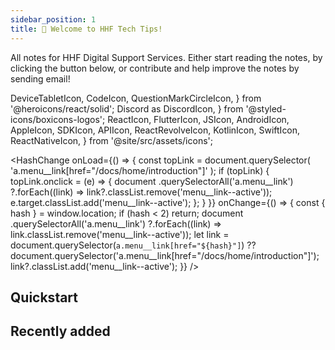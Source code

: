 ```yaml
---
sidebar_position: 1
title: 👋 Welcome to HHF Tech Tips!
---
```


All notes for HHF Digital Support Services. Either start reading the notes, by clicking the button below, or contribute and help improve the notes by sending email!

<!--truncate-->

  DeviceTabletIcon,
  CodeIcon,
  QuestionMarkCircleIcon,
} from '@heroicons/react/solid';
  Discord as DiscordIcon,
} from '@styled-icons/boxicons-logos';
  ReactIcon,
  FlutterIcon,
  JSIcon,
  AndroidIcon,
  AppleIcon,
  SDKIcon,
  APIIcon,
  ReactRevolveIcon,
  KotlinIcon,
  SwiftIcon,
  ReactNativeIcon,
} from '@site/src/assets/icons';

<!-- Hack for highlighting menu links with anchor tags -->

<HashChange
  onLoad={() => {
    const topLink = document.querySelector(
      'a.menu__link[href="/docs/home/introduction"]'
    );
    if (topLink) {
      topLink.onclick = (e) => {
        document
          .querySelectorAll('a.menu__link')
          ?.forEach((link) => link?.classList.remove('menu__link--active'));
        e.target.classList.add('menu__link--active');
      };
    }
  }}
  onChange={() => {
    const { hash } = window.location;
    if (hash < 2) return;
    document
      .querySelectorAll('a.menu__link')
      ?.forEach((link) => link.classList.remove('menu__link--active'));
    let link =
      document.querySelector(`a.menu__link[href="${hash}"]`) ??
      document.querySelector('a.menu__link[href="/docs/home/introduction"]');
    link?.classList.add('menu__link--active');
  }}
/>


## Quickstart

<div className="grid xl:grid-cols-6 gap-4">

<GetStartedCard
  title="Business Context"
  className="xl:col-span-2 from-[#4B6CB7] to-[#3d6e25]"
  getStartedLink="/business/About-business"
  repoLink="/business/About-business"
  bgClassName="h-48 rotate-[-28deg] right-[-48px] bottom-[-6rem]"
/>
<GetStartedCard
  title="Data"
  className="xl:col-span-2 from-[#3b5694] to-[#7d3059]"
  getStartedLink="/data/About-data"
  repoLink="/data/About-data"
  bgClassName="h-48 rotate-[-28deg] right-[-48px] bottom-[-6rem]"
/>
<GetStartedCard
  title="Digital Environments"
  className="xl:col-span-2 from-[#3b5694] to-[#296b69]"
  getStartedLink="/digital-environments/About-digital-environments"
  repoLink="/digital-environments/About-digital-environments"
  bgClassName="h-48 rotate-[-28deg] right-[-48px] bottom-[-6rem]"
/>

<GetStartedCard
  title="Business Context"
  className="xl:col-span-2 from-[#4B6CB7] to-[#3d6e25]"
  getStartedLink="/business/About-business"
  repoLink="/business/About-business"
  bgClassName="h-48 rotate-[-28deg] right-[-48px] bottom-[-6rem]"
/>
<GetStartedCard
  title="Data"
  className="xl:col-span-2 from-[#3b5694] to-[#7d3059]"
  getStartedLink="/data/About-data"
  repoLink="/data/About-data"
  bgClassName="h-48 rotate-[-28deg] right-[-48px] bottom-[-6rem]"
/>
<GetStartedCard
  title="Digital Environments"
  className="xl:col-span-2 from-[#3b5694] to-[#296b69]"
  getStartedLink="/digital-environments/About-digital-environments"
  repoLink="/digital-environments/About-digital-environments"
  bgClassName="h-48 rotate-[-28deg] right-[-48px] bottom-[-6rem]"
/>
</div>

<!-- ### Pick a client SDK

<div className="grid xl:grid-cols-6 gap-4">

<GridLink
  to="/react/quickstart"
  className="xl:col-span-3 py-6"
  title="Client SDK"
  Icon={
    <ReactIcon className="h-10 mr-4" />
  }
/>

</div> -->

## Recently added

<div className="grid xl:grid-cols-6 gap-4">

<GridLink
  to="/testing/testing/white-box"
  className="xl:col-span-2 py-4"
  title="⬜ White Box"
  subtitle="Added the white box testing page"
/>

<GridLink
  to="/tools/mis-dashboard"
  className="xl:col-span-2 py-4"
  title="🖥️ MIS Dashboard"
  subtitle="Added the MIS dashboard page"
/>

<GridLink
  to="/tools/mis-dashboard"
  className="xl:col-span-2 py-4"
  title="🖥️ MIS Dashboard"
  subtitle="Added the MIS dashboard page"
/>

<GridLink
  to="/testing/testing/white-box"
  className="xl:col-span-2 py-4"
  title="⬜ White Box"
  subtitle="Added the white box testing page"
/>

<GridLink
  to="/tools/mis-dashboard"
  className="xl:col-span-2 py-4"
  title="🖥️ MIS Dashboard"
  subtitle="Added the MIS dashboard page"
/>

<GridLink
  to="/tools/mis-dashboard"
  className="xl:col-span-2 py-4"
  title="🖥️ MIS Dashboard"
  subtitle="Added the MIS dashboard page"
/>
</div>
